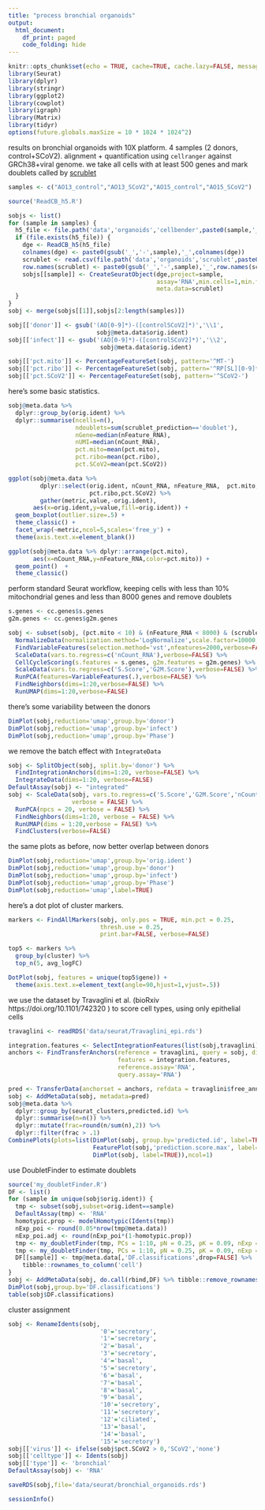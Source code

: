 ```yaml
---
title: "process bronchial organoids"
output: 
  html_document:
    df_print: paged
    code_folding: hide
---
```


```r
knitr::opts_chunk$set(echo = TRUE, cache=TRUE, cache.lazy=FALSE, message=FALSE, warning=FALSE)
library(Seurat)
library(dplyr)
library(stringr)
library(ggplot2)
library(cowplot)
library(igraph)
library(Matrix)
library(tidyr)
options(future.globals.maxSize = 10 * 1024 * 1024^2)
```

results on bronchial organoids with 10X platform. 4 samples (2 donors, control+SCoV2).  alignment + quantification using `cellranger` against GRCh38+viral genome. we take all cells with at least 500 genes and mark doublets called by [scrublet](https://github.com/swolock/scrublet)

```r
samples <- c("AO13_control","AO13_SCoV2","AO15_control","AO15_SCoV2")

source('ReadCB_h5.R')

sobjs <- list()
for (sample in samples) {
  h5_file <- file.path('data','organoids','cellbender',paste0(sample,'_filtered.h5'))
  if (file.exists(h5_file)) {
    dge <- ReadCB_h5(h5_file)
    colnames(dge) <- paste0(gsub('_','-',sample),'_',colnames(dge))
    scrublet <- read.csv(file.path('data','organoids','scrublet',paste0(sample,'_scrublet.csv')),row.names=1)
    row.names(scrublet) <- paste0(gsub('_','-',sample),'_',row.names(scrublet))
    sobjs[[sample]] <- CreateSeuratObject(dge,project=sample,
                                          assay='RNA',min.cells=1,min.features=500, 
                                          meta.data=scrublet)
  }
}
sobj <- merge(sobjs[[1]],sobjs[2:length(samples)])

sobj[['donor']] <- gsub('(AO[0-9]*)-([controlSCoV2]*)','\\1',
                         sobj@meta.data$orig.ident)
sobj[['infect']] <- gsub('(AO[0-9]*)-([controlSCoV2]*)','\\2',
                          sobj@meta.data$orig.ident)

sobj[['pct.mito']] <- PercentageFeatureSet(sobj, pattern='^MT-')
sobj[['pct.ribo']] <- PercentageFeatureSet(sobj, pattern='^RP[SL][0-9]*$')
sobj[['pct.SCoV2']] <- PercentageFeatureSet(sobj, pattern='^SCoV2-')
```

here's some basic statistics. 

```r
sobj@meta.data %>%
  dplyr::group_by(orig.ident) %>%
  dplyr::summarise(ncells=n(),
                   ndoublets=sum(scrublet_prediction=='doublet'),
                   nGene=median(nFeature_RNA),
                   nUMI=median(nCount_RNA),
                   pct.mito=mean(pct.mito),
                   pct.ribo=mean(pct.ribo),
                   pct.SCoV2=mean(pct.SCoV2))

ggplot(sobj@meta.data %>% 
         dplyr::select(orig.ident, nCount_RNA, nFeature_RNA,  pct.mito, 
                       pct.ribo,pct.SCoV2) %>%
         gather(metric,value,-orig.ident),
       aes(x=orig.ident,y=value,fill=orig.ident)) + 
  geom_boxplot(outlier.size=.5) + 
  theme_classic() +
  facet_wrap(~metric,ncol=5,scales='free_y') + 
  theme(axis.text.x=element_blank())
```

```r
ggplot(sobj@meta.data %>% dplyr::arrange(pct.mito), 
       aes(x=nCount_RNA,y=nFeature_RNA,color=pct.mito)) + 
  geom_point()  +
  theme_classic()
```

perform standard Seurat workflow, keeping cells with less than 10% mitochondrial genes and less than 8000 genes and remove doublets

```r
s.genes <- cc.genes$s.genes
g2m.genes <- cc.genes$g2m.genes

sobj <- subset(sobj, (pct.mito < 10) & (nFeature_RNA < 8000) & (scrublet_prediction!='doublet')) %>%
  NormalizeData(normalization.method='LogNormalize',scale.factor=10000,verbose=FALSE) %>%
  FindVariableFeatures(selection.method='vst',nfeatures=2000,verbose=FALSE) %>%
  ScaleData(vars.to.regress=c('nCount_RNA'),verbose=FALSE) %>%
  CellCycleScoring(s.features = s.genes, g2m.features = g2m.genes) %>%
  ScaleData(vars.to.regress=c('S.Score','G2M.Score'),verbose=FALSE) %>%
  RunPCA(features=VariableFeatures(.),verbose=FALSE) %>%
  FindNeighbors(dims=1:20,verbose=FALSE) %>%
  RunUMAP(dims=1:20,verbose=FALSE)
```

there's some variability between the donors

```r
DimPlot(sobj,reduction='umap',group.by='donor')
DimPlot(sobj,reduction='umap',group.by='infect')
DimPlot(sobj,reduction='umap',group.by='Phase')
```

we remove the batch effect with `IntegrateData`

```r
sobj <- SplitObject(sobj, split.by='donor') %>%
  FindIntegrationAnchors(dims=1:20, verbose=FALSE) %>%
  IntegrateData(dims=1:20, verbose=FALSE)
DefaultAssay(sobj) <- "integrated"
sobj <- ScaleData(sobj, vars.to.regress=c('S.Score','G2M.Score','nCount_RNA','pct.mito'), 
                  verbose = FALSE) %>%
  RunPCA(npcs = 20, verbose = FALSE) %>%
  FindNeighbors(dims=1:20, verbose = FALSE) %>%
  RunUMAP(dims = 1:20,verbose = FALSE) %>%
  FindClusters(verbose=FALSE)
```

the same plots as before, now better overlap between donors

```r
DimPlot(sobj,reduction='umap',group.by='orig.ident')
DimPlot(sobj,reduction='umap',group.by='donor')
DimPlot(sobj,reduction='umap',group.by='infect')
DimPlot(sobj,reduction='umap',group.by='Phase')
DimPlot(sobj,reduction='umap',label=TRUE)
```

here's a dot plot of cluster markers. 

```r
markers <- FindAllMarkers(sobj, only.pos = TRUE, min.pct = 0.25,
                          thresh.use = 0.25,
                          print.bar=FALSE, verbose=FALSE)

top5 <- markers %>% 
  group_by(cluster) %>% 
  top_n(5, avg_logFC)

DotPlot(sobj, features = unique(top5$gene)) + 
  theme(axis.text.x=element_text(angle=90,hjust=1,vjust=.5))
```

we use the dataset by Travaglini et al. (bioRxiv https://doi.org/10.1101/742320 ) to score cell types, using only epithelial cells 

```r
travaglini <- readRDS('data/seurat/Travaglini_epi.rds')

integration.features <- SelectIntegrationFeatures(list(sobj,travaglini), assay=c('RNA','RNA'), verbose=FALSE)
anchors <- FindTransferAnchors(reference = travaglini, query = sobj, dims = 1:20,
                               features = integration.features,
                               reference.assay='RNA',
                               query.assay='RNA')

pred <- TransferData(anchorset = anchors, refdata = travaglini$free_annotation, dims = 1:20, verbose=FALSE)
sobj <- AddMetaData(sobj, metadata=pred)
sobj@meta.data %>%
  dplyr::group_by(seurat_clusters,predicted.id) %>%
  dplyr::summarise(n=n()) %>%
  dplyr::mutate(frac=round(n/sum(n),2)) %>%
  dplyr::filter(frac > .1)
CombinePlots(plots=list(DimPlot(sobj, group.by='predicted.id', label=TRUE, repel=TRUE),
                        FeaturePlot(sobj,'prediction.score.max', label=TRUE),
                        DimPlot(sobj, label=TRUE)),ncol=1)
```

use DoubletFinder to estimate doublets

```r
source('my_doubletFinder.R')
DF <- list()
for (sample in unique(sobj$orig.ident)) {
  tmp <- subset(sobj,subset=orig.ident==sample)
  DefaultAssay(tmp) <- 'RNA'
  homotypic.prop <- modelHomotypic(Idents(tmp))
  nExp_poi <- round(0.05*nrow(tmp@meta.data)) 
  nExp_poi.adj <- round(nExp_poi*(1-homotypic.prop))
  tmp <- my_doubletFinder(tmp, PCs = 1:10, pN = 0.25, pK = 0.09, nExp = nExp_poi, reuse.pANN = FALSE)
  tmp <- my_doubletFinder(tmp, PCs = 1:10, pN = 0.25, pK = 0.09, nExp = nExp_poi.adj, reuse.pANN = "pANN")
  DF[[sample]] <- tmp@meta.data[,'DF.classifications',drop=FALSE] %>%
    tibble::rownames_to_column('cell')
}
sobj <- AddMetaData(sobj, do.call(rbind,DF) %>% tibble::remove_rownames() %>% tibble::column_to_rownames('cell'))
DimPlot(sobj,group.by='DF.classifications')
table(sobj$DF.classifications)
```

cluster assignment

```r
sobj <- RenameIdents(sobj,
                          '0'='secretory',
                          '1'='secretory',
                          '2'='basal',
                          '3'='secretory',
                          '4'='basal',
                          '5'='secretory',
                          '6'='basal',
                          '7'='basal',
                          '8'='basal',
                          '9'='basal',
                          '10'='secretory',
                          '11'='secretory',
                          '12'='ciliated',
                          '13'='basal',
                          '14'='basal',
                          '15'='secretory')
sobj[['virus']] <- ifelse(sobj$pct.SCoV2 > 0,'SCoV2','none')
sobj[['celltype']] <- Idents(sobj)
sobj[['type']] <- 'bronchial'
DefaultAssay(sobj) <- 'RNA'
```

```r
saveRDS(sobj,file='data/seurat/bronchial_organoids.rds')
```

```r
sessionInfo()
```